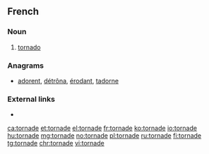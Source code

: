 ==French==

===Noun===
{{fr-noun|f}}
# [[tornado]]

===Anagrams===
* [[adorent#French|adorent]], [[détrôna#French|détrôna]], [[érodant#French|érodant]], [[tadorne#French|tadorne]]

===External links===
* {{R:TLFi}}

[[ca:tornade]]
[[et:tornade]]
[[el:tornade]]
[[fr:tornade]]
[[ko:tornade]]
[[io:tornade]]
[[hu:tornade]]
[[mg:tornade]]
[[no:tornade]]
[[pl:tornade]]
[[ru:tornade]]
[[fi:tornade]]
[[tg:tornade]]
[[chr:tornade]]
[[vi:tornade]]